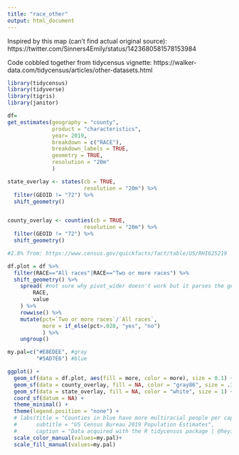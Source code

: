 ```yaml
---
title: "race_other"
output: html_document
---
```


Inspired by this map (can't find actual original source): https://twitter.com/Sinners4Emily/status/1423680581578153984

Code cobbled together from tidycensus vignette:
https://walker-data.com/tidycensus/articles/other-datasets.html



```r
library(tidycensus)
library(tidyverse)
library(tigris)
library(janitor)
```



```r
df=
get_estimates(geography = "county", 
              product = "characteristics",
              year= 2019,
              breakdown = c("RACE"),
              breakdown_labels = TRUE,
              geometry = TRUE,
              resolution = "20m"              
              )
```
```r
state_overlay <- states(cb = TRUE,
                        resolution = "20m") %>%
  filter(GEOID != "72") %>%
  shift_geometry() 


county_overlay <- counties(cb = TRUE,
                        resolution = "20m") %>%
  filter(GEOID != "72") %>%
  shift_geometry() 
```
```r
#2.8% from: https://www.census.gov/quickfacts/fact/table/US/RHI625219

df.plot = df %>% 
  filter(RACE=="All races"|RACE=="Two or more races") %>% 
  shift_geometry() %>% 
    spread( #not sure why pivot_wider doesn't work but it parses the geometry col incorrectly
        RACE,
        value
    ) %>% 
    rowwise() %>% 
    mutate(pct=`Two or more races`/`All races`,
           more = if_else(pct>.028, "yes", "no") 
           ) %>% 
    ungroup()
```


```r
my.pal=c("#E8EDEE", #gray
         "#5AD7E6") #blue

ggplot() +
  geom_sf(data = df.plot, aes(fill = more, color = more), size = 0.1) +
  geom_sf(data = county_overlay, fill = NA, color = "gray86", size = .35) +  
  geom_sf(data = state_overlay, fill = NA, color = "white", size = 1) +
  coord_sf(datum = NA) +
  theme_minimal() +
  theme(legend.position = "none") +
  # labs(title = "Counties in blue have more multiracial people per capita than the national average (2.6%)",
  #      subtitle = "US Census Bureau 2019 Population Estimates",
  #      caption = "Data acquired with the R tidycensus package | @heyitsmefred") +
  scale_color_manual(values=my.pal)+
  scale_fill_manual(values=my.pal)
```

